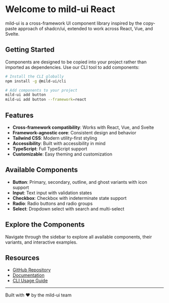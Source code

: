
<Meta title="Introduction" />

# Welcome to mild-ui React

mild-ui is a cross-framework UI component library inspired by the copy-paste approach of shadcn/ui, extended to work across React, Vue, and Svelte.

## Getting Started

Components are designed to be copied into your project rather than imported as dependencies. Use our CLI tool to add components:

```bash
# Install the CLI globally
npm install -g @mild-ui/cli

# Add components to your project
mild-ui add button
mild-ui add button --framework=react
```

## Features

- **Cross-framework compatibility**: Works with React, Vue, and Svelte
- **Framework-agnostic core**: Consistent design and behavior
- **Tailwind CSS**: Modern utility-first styling
- **Accessibility**: Built with accessibility in mind
- **TypeScript**: Full TypeScript support
- **Customizable**: Easy theming and customization

## Available Components

- **Button**: Primary, secondary, outline, and ghost variants with icon support
- **Input**: Text input with validation states
- **Checkbox**: Checkbox with indeterminate state support
- **Radio**: Radio buttons and radio groups
- **Select**: Dropdown select with search and multi-select

## Explore the Components

Navigate through the sidebar to explore all available components, their variants, and interactive examples.

## Resources

- [GitHub Repository](https://github.com/codewithriyan/mild-ui)
- [Documentation](https://codewithriyan.github.io/mild-ui/)
- [CLI Usage Guide](https://github.com/codewithriyan/mild-ui/tree/main/packages/cli)

---

Built with ❤️ by the mild-ui team
